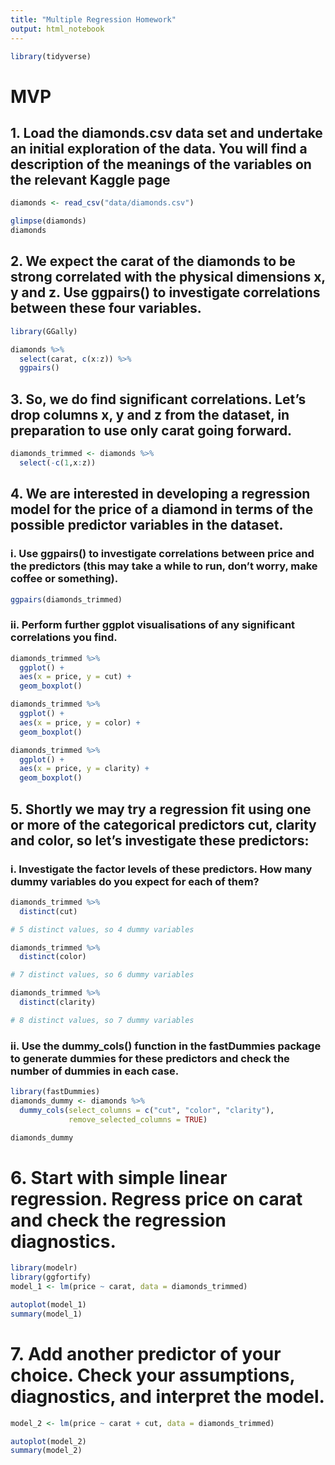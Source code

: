 ```yaml
---
title: "Multiple Regression Homework"
output: html_notebook
---
```


```r
library(tidyverse)
```

# MVP

## 1. Load the diamonds.csv data set and undertake an initial exploration of the data. You will find a description of the meanings of the variables on the relevant Kaggle page

```r
diamonds <- read_csv("data/diamonds.csv")

glimpse(diamonds)
diamonds
```

## 2. We expect the carat of the diamonds to be strong correlated with the physical dimensions x, y and z. Use ggpairs() to investigate correlations between these four variables.
```r
library(GGally)

diamonds %>%
  select(carat, c(x:z)) %>%
  ggpairs()
```

## 3. So, we do find significant correlations. Let’s drop columns x, y and z from the dataset, in preparation to use only carat going forward.

```r
diamonds_trimmed <- diamonds %>%
  select(-c(1,x:z))
```

## 4. We are interested in developing a regression model for the price of a diamond in terms of the possible predictor variables in the dataset.

### i. Use ggpairs() to investigate correlations between price and the predictors (this may take a while to run, don’t worry, make coffee or something).

```r
ggpairs(diamonds_trimmed)
```


### ii. Perform further ggplot visualisations of any significant correlations you find.

```r
diamonds_trimmed %>%
  ggplot() +
  aes(x = price, y = cut) +
  geom_boxplot()
```

```r
diamonds_trimmed %>%
  ggplot() +
  aes(x = price, y = color) +
  geom_boxplot()
```

```r
diamonds_trimmed %>%
  ggplot() +
  aes(x = price, y = clarity) +
  geom_boxplot()
```

## 5. Shortly we may try a regression fit using one or more of the categorical predictors cut, clarity and color, so let’s investigate these predictors:

### i. Investigate the factor levels of these predictors. How many dummy variables do you expect for each of them?

```r
diamonds_trimmed %>%
  distinct(cut)

# 5 distinct values, so 4 dummy variables

diamonds_trimmed %>%
  distinct(color)

# 7 distinct values, so 6 dummy variables

diamonds_trimmed %>%
  distinct(clarity)

# 8 distinct values, so 7 dummy variables
```

### ii. Use the dummy_cols() function in the fastDummies package to generate dummies for these predictors and check the number of dummies in each case.

```r
library(fastDummies)
diamonds_dummy <- diamonds %>%
  dummy_cols(select_columns = c("cut", "color", "clarity"),
             remove_selected_columns = TRUE)

diamonds_dummy
```

# 6. Start with simple linear regression. Regress price on carat and check the regression diagnostics.

```r
library(modelr)
library(ggfortify)
model_1 <- lm(price ~ carat, data = diamonds_trimmed)

autoplot(model_1)
summary(model_1)
```

# 7. Add another predictor of your choice. Check your assumptions, diagnostics, and interpret the model.

```r
model_2 <- lm(price ~ carat + cut, data = diamonds_trimmed)

autoplot(model_2)
summary(model_2)
```

